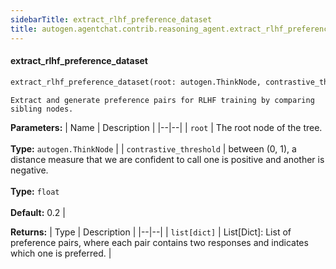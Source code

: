 ```yaml
---
sidebarTitle: extract_rlhf_preference_dataset
title: autogen.agentchat.contrib.reasoning_agent.extract_rlhf_preference_dataset
---
```


<code class="doc-symbol doc-symbol-heading doc-symbol-function"></code>
#### extract_rlhf_preference_dataset

```python
extract_rlhf_preference_dataset(root: autogen.ThinkNode, contrastive_threshold: float = 0.2) -> list[dict]
```

    Extract and generate preference pairs for RLHF training by comparing sibling nodes.

<b>Parameters:</b>
| Name | Description |
|--|--|
| `root` | The root node of the tree.<br/><br/>**Type:** `autogen.ThinkNode` |
| `contrastive_threshold` | between (0, 1), a distance measure that we are confident to call one is positive and another is negative.<br/><br/>**Type:** `float`<br/><br/>**Default:** 0.2 |

<b>Returns:</b>
| Type | Description |
|--|--|
| `list[dict]` | List[Dict]: List of preference pairs, where each pair contains two responses and indicates which one is preferred. |

<br />